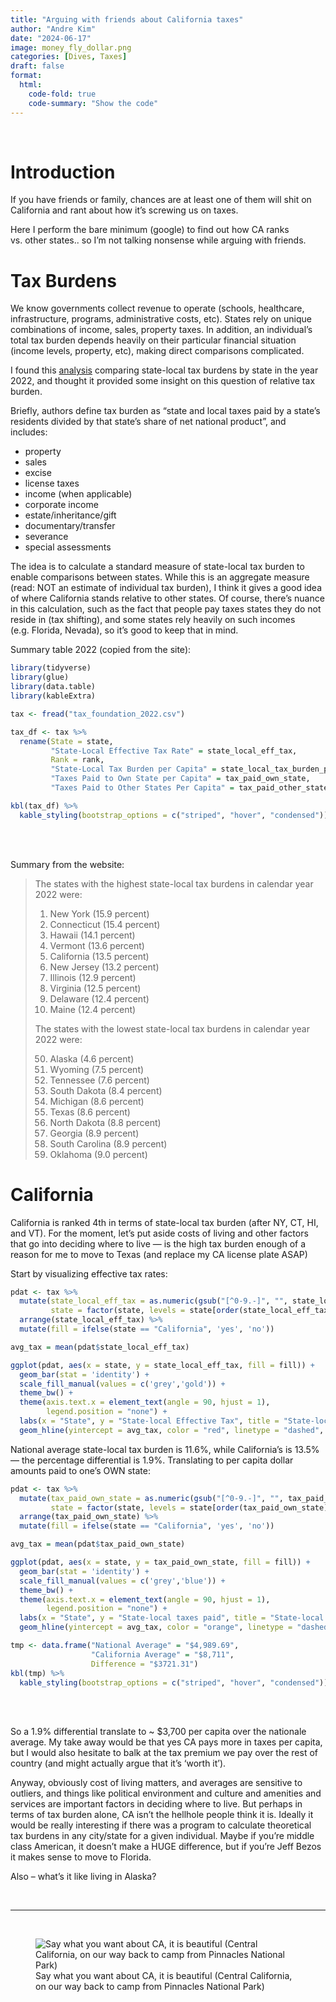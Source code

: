 ```yaml
---
title: "Arguing with friends about California taxes"
author: "Andre Kim"
date: "2024-06-17"
image: money_fly_dollar.png
categories: [Dives, Taxes] 
draft: false
format:
  html:
    code-fold: true
    code-summary: "Show the code"
---
```


<br> 

# Introduction

If you have friends or family, chances are at least one of them will shit on California and rant about how it's screwing us on taxes. 

Here I perform the bare minimum (google) to find out how CA ranks vs. other states..  so I'm not talking nonsense while arguing with friends.   

# Tax Burdens 

We know governments collect revenue to operate (schools, healthcare, infrastructure, programs, administrative costs, etc). States rely on unique combinations of income, sales, property taxes. In addition, an individual's total tax burden depends heavily on their particular financial situation (income levels, property, etc), making direct comparisons complicated. 

I found this [analysis](https://taxfoundation.org/data/all/state/tax-burden-by-state-2022/) comparing state-local tax burdens by state in the year 2022, and thought it provided some insight on this question of relative tax burden. 

Briefly, authors define tax burden as "state and local taxes paid by a state’s residents divided by that state’s share of net national product", and includes:

- property
- sales
- excise
- license taxes
- income (when applicable)
- corporate income
- estate/inheritance/gift
- documentary/transfer
- severance
- special assessments

The idea is to calculate a standard measure of state-local tax burden to enable comparisons between states. While this is an aggregate measure (read: NOT an estimate of individual tax burden), I think it gives a good idea of where California stands relative to other states. Of course, there's nuance in this calculation, such as the fact that people pay taxes states they do not reside in (tax shifting), and some states rely heavily on such incomes (e.g. Florida, Nevada), so it's good to keep that in mind.  

Summary table 2022 (copied from the site): 

```r
library(tidyverse) 
library(glue)
library(data.table)
library(kableExtra)
```


```r
tax <- fread("tax_foundation_2022.csv") 

tax_df <- tax %>%
  rename(State = state, 
         "State-Local Effective Tax Rate" = state_local_eff_tax, 
         Rank = rank, 
         "State-Local Tax Burden per Capita" = state_local_tax_burden_percapita, 
         "Taxes Paid to Own State per Capita" = tax_paid_own_state, 
         "Taxes Paid to Other States Per Capita" = tax_paid_other_states)

kbl(tax_df) %>%
  kable_styling(bootstrap_options = c("striped", "hover", "condensed")) 
```


<br> 
<br>


Summary from the website: 

> The states with the highest state-local tax burdens in calendar year 2022 were:
> 
> 1. New York (15.9 percent)
> 2. Connecticut (15.4 percent)
> 3. Hawaii (14.1 percent)
> 4. Vermont (13.6 percent)
> 5. California (13.5 percent)
> 6. New Jersey (13.2 percent)
> 7. Illinois (12.9 percent)
> 8. Virginia (12.5 percent)
> 9. Delaware (12.4 percent)
> 10. Maine (12.4 percent)
> 
> The states with the lowest state-local tax burdens in calendar year 2022 were:
> 
> 50. Alaska (4.6 percent)
> 49. Wyoming (7.5 percent)
> 48. Tennessee (7.6 percent)
> 47. South Dakota (8.4 percent)
> 46. Michigan (8.6 percent)
> 45. Texas (8.6 percent)
> 44. North Dakota (8.8 percent)
> 43. Georgia (8.9 percent)
> 42. South Carolina (8.9 percent)
> 41. Oklahoma (9.0 percent)

# California

California is ranked 4th in terms of state-local tax burden (after NY, CT, HI, and VT). For the moment, let's put aside costs of living and other factors that go into deciding where to live --- is the high tax burden enough of a reason for me to move to Texas (and replace my CA license plate ASAP)

Start by visualizing effective tax rates:
```r
pdat <- tax %>%
  mutate(state_local_eff_tax = as.numeric(gsub("[^0-9.-]", "", state_local_eff_tax)), 
         state = factor(state, levels = state[order(state_local_eff_tax)])) %>%
  arrange(state_local_eff_tax) %>%
  mutate(fill = ifelse(state == "California", 'yes', 'no'))

avg_tax = mean(pdat$state_local_eff_tax)

ggplot(pdat, aes(x = state, y = state_local_eff_tax, fill = fill)) +
  geom_bar(stat = 'identity') + 
  scale_fill_manual(values = c('grey','gold')) + 
  theme_bw() +
  theme(axis.text.x = element_text(angle = 90, hjust = 1), 
        legend.position = "none") + 
  labs(x = "State", y = "State-local Effective Tax", title = "State-local effective tax rate by state (CA in gold)") + 
  geom_hline(yintercept = avg_tax, color = "red", linetype = "dashed", size = 0.5)
```


National average state-local tax burden is 11.6%, while California's is 13.5% --- the percentage differential is 1.9%. Translating to per capita dollar amounts paid to one's OWN state:

```r
pdat <- tax %>%
  mutate(tax_paid_own_state = as.numeric(gsub("[^0-9.-]", "", tax_paid_own_state)), 
         state = factor(state, levels = state[order(tax_paid_own_state)])) %>%
  arrange(tax_paid_own_state) %>%
  mutate(fill = ifelse(state == "California", 'yes', 'no'))

avg_tax = mean(pdat$tax_paid_own_state)

ggplot(pdat, aes(x = state, y = tax_paid_own_state, fill = fill)) +
  geom_bar(stat = 'identity') + 
  scale_fill_manual(values = c('grey','blue')) + 
  theme_bw() +
  theme(axis.text.x = element_text(angle = 90, hjust = 1), 
        legend.position = "none") + 
  labs(x = "State", y = "State-local taxes paid", title = "State-local taxes paid to own state (CA in gold)") + 
  geom_hline(yintercept = avg_tax, color = "orange", linetype = "dashed", size = 0.5)

```

```r
tmp <- data.frame("National Average" = "$4,989.69", 
                  "California Average" = "$8,711", 
                  Difference = "$3721.31")
kbl(tmp) %>%
  kable_styling(bootstrap_options = c("striped", "hover", "condensed")) 
```

<br>
<br>

So a 1.9% differential translate to ~ $3,700 per capita over the nationale average. My take away would be that yes CA pays more in taxes per capita, but I would also hesitate to balk at the tax premium we pay over the rest of country (and might actually argue that it's 'worth it'). 

Anyway, obviously cost of living matters, and averages are sensitive to outliers, and things like political environment and culture and amenities and services are important factors in deciding where to live. But perhaps in terms of tax burden alone, CA isn't the hellhole people think it is. Ideally it would be really interesting if there was a program to calculate theoretical tax burdens in any city/state for a given individual. Maybe if you're middle class American, it doesn't make a HUGE difference, but if you're Jeff Bezos it makes sense to move to Florida. 

Also -- what's it like living in Alaska? 

<br>

---

<br>

![Say what you want about CA, it is beautiful (Central California, on our way back to camp from Pinnacles National Park)](IMG_1721.jpg)